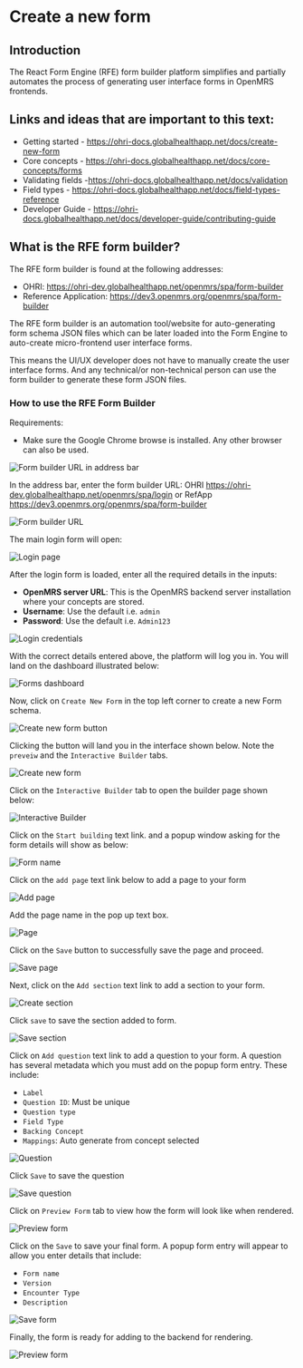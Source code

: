 # Create a new form

## Introduction

The React Form Engine (RFE) form builder platform simplifies and partially automates the process of generating user interface forms in OpenMRS frontends.

## Links and ideas that are important to this text:

- Getting started - https://ohri-docs.globalhealthapp.net/docs/create-new-form
- Core concepts - https://ohri-docs.globalhealthapp.net/docs/core-concepts/forms
- Validating fields -https://ohri-docs.globalhealthapp.net/docs/validation
- Field types - https://ohri-docs.globalhealthapp.net/docs/field-types-reference
- Developer Guide - https://ohri-docs.globalhealthapp.net/docs/developer-guide/contributing-guide

## What is the RFE form builder?

The RFE form builder is found at the following addresses:

- OHRI: https://ohri-dev.globalhealthapp.net/openmrs/spa/form-builder
- Reference Application: https://dev3.openmrs.org/openmrs/spa/form-builder

The RFE form builder is an automation tool/website for auto-generating form schema JSON files which can be later loaded into the Form Engine to auto-create micro-frontend user interface forms.

This means the UI/UX developer does not have to manually create the user interface forms. And any technical/or non-technical person can use the form builder to generate these form JSON files.

### How to use the RFE Form Builder

Requirements:

- Make sure the Google Chrome browse is installed. Any other browser can also be used.

![Form builder URL in address bar](/images/form-builder-url.png)

In the address bar, enter the form builder URL: OHRI https://ohri-dev.globalhealthapp.net/openmrs/spa/login or RefApp https://dev3.openmrs.org/openmrs/spa/form-builder

![Form builder URL](/images/form-builder-url.png)

The main login form will open:

![Login page](/images/login-page.png)

After the login form is loaded, enter all the required details in the inputs:

- **OpenMRS server URL**: This is the OpenMRS backend server installation where your concepts are stored.
- **Username**: Use the default i.e. `admin`
- **Password**: Use the default i.e. `Admin123`

![Login credentials](/images/login-credentials.png)

With the correct details entered above, the platform will log you in. You will land on the dashboard illustrated below:

![Forms dashboard](/images/forms-dashboard.png)

Now, click on `Create New Form` in the top left corner to create a new Form schema.

![Create new form button](/images/create-new-form-button.png)

Clicking the button will land you in the interface shown below. Note the  `preveiw` and the `Interactive Builder` tabs.

![Create new form](/images/create_new_form.png)

Click on the `Interactive Builder` tab to open the builder page shown below:

![Interactive Builder](/images/interactive_builder.png)

Click on the `Start building` text link. and a popup window asking for the form details will show as below:

![Form name](/images/form_name.png)

Click on the `add page` text link below to add a page to your form

![Add page](/images/add_page.png)

Add the page name in the pop up text box.

![Page](/images/page_name.png)

Click on the `Save` button to successfully save the page and proceed.

![Save page](/images/save_page.png)

Next, click on the `Add section`  text link to add a section to your form.

![Create section](/images/create_section.png)

Click `save` to save the section added to form.

![Save section](/images/save_section.png)

Click on `Add question` text link to add a question to your form. A question has several metadata which you must add on the popup form entry. These include:
- `Label`
- `Question ID`: Must be unique
- `Question type`
- `Field Type`
- `Backing Concept`
- `Mappings`: Auto generate from concept selected


![Question](/images/question.png)

Click `Save` to save the question

![Save question](/images/save_question.png)

Click on `Preview Form` tab to view how the form will look like when rendered.

![Preview form](/images/preview_form.png)

Click on the `Save` to save your final form. A popup form entry will appear to allow you enter details that include:
- `Form name`
- `Version`
- `Encounter Type`
- `Description`

![Save form](/images/save_form.png)

Finally, the form is ready for adding to the backend for rendering.

![Preview form](/images/preview_form.png)
